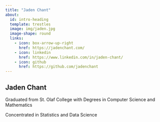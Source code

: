 ```yaml
---
title: "Jaden Chant"
about:
  id: intro-heading
  template: trestles
  image: img/jaden.jpg
  image-shape: round
  links:
    - icon: box-arrow-up-right
      href: https://jadenchant.com/
    - icon: linkedin
      href: https://www.linkedin.com/in/jaden-chant/
    - icon: github
      href: https://github.com/jadenchant
---
```


:::{#intro-heading}

## Jaden Chant

Graduated from St. Olaf College with Degrees in Computer Science and Mathematics

Concentrated in Statistics and Data Science

:::



